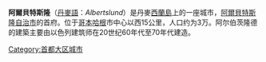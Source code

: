 {{Multiple issues|
{{Expand language|1=en|time=2020-11-01T09:35:48+00:00}}
{{Unreferenced|time=2020-11-01T09:35:48+00:00}}
}}
{{Infobox settlement
| official_name   = 阿爾貝特斯隆
| native_name     = Albertslund
| settlement_type = 首府
| image_skyline   = Albertslund Centrum.jpg
| pushpin_map     = Denmark
| coordinates     = {{coord|55|39|35|N|12|21|42|E|type:city_region:DK|display=ti}}
| subdivision_type  = 國家
| subdivision_name  = {{flag|Denmark}}
| subdivision_type1 = 大區
| subdivision_name1 = [[首都大區|首都大區]]
| subdivision_type2 = 自治市
| subdivision_name2 = [[阿爾貝特斯隆自治市|阿爾貝特斯隆自治市]]
| population      = 27,586人
| timezone        = [[UTC+01:00|UTC+01:00]]
| postal_code     = 2620
}}
'''阿爾貝特斯隆'''（[[丹麥語|丹麥語]]：''Albertslund''）是丹麥[[西蘭島|西蘭島]]上的一座城市，[[阿爾貝特斯隆自治市|阿爾貝特斯隆自治市]]的首府。位于[[哥本哈根|哥本哈根]]市中心以西15公里，人口约为3万。阿尔伯茨隆德的建築主要由以色列建筑师{{link-en|雅各布·吉尔|Jacob Gil}}在20世纪60年代至70年代建造。

[[Category:首都大区城市|Category:首都大区城市]]